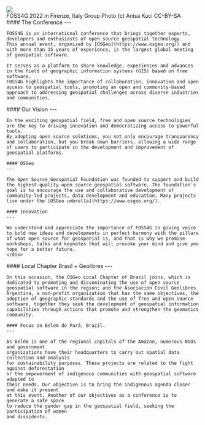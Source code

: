 
<div className="relative w-full mt-2 mb-4">
  <Image src={FOSS4G2022GroupPhoto} className="rounded-xl w-full shadow-lg" />
  <div className="absolute bottom-0 left-0 w-full bg-white bg-opacity-80 rounded-bl-xl rounded-br-xl p-4">FOSS4G 2022 in Firenze, Italy Group Photo (c) Anisa Kuci CC-BY-SA</div>
</div>

<div className="grid grid-cols-2 space-x-4">
  <div className="">
    #### The Conference
    ---

    FOSS4G is an international conference that brings together experts, developers and enthusiasts of open source geospatial technology.
    This annual event, organized by [OSGeo](https://www.osgeo.org/) and with more than 15 years of experience, is the largest global meeting of geospatial software.

    It serves as a platform to share knowledge, experiences and advances in the field of geographic information systems (GIS) based on free software.
    FOSS4G highlights the importance of collaboration, innovation and open access to geospatial tools, promoting an open and community-based approach to addressing geospatial challenges across diverse industries and communities.

  </div>
  <div className="">
    #### Our Vision
    ---

    In the exciting geospatial field, free and open source technologies are the key to driving innovation and democratizing access to powerful tools.
    By adopting open source solutions, you not only encourage transparency and collaboration, but you break down barriers, allowing a wide range of users to participate in the development and improvement of geospatial platforms.
    
    #### OSGeo
    ---

    The Open Source Geospatial Foundation was founded to support and build the highest-quality open source geospatial software. The foundation's goal is to encourage the use and collaborative development of community-led projects, data development and education. Many projects live under the [OSGeo umbrella](https://www.osgeo.org/).
 
    #### Innovation
    ---

    We understand and appreciate the importance of FOSS4G in giving voice to bold new ideas and developments in perfect harmony with the pillars of what open source for geospatial is, and that is why we promise workshops, talks and keynotes that will provoke your mind and give you hope for a better future.
    </div>

</div>

<div className="grid grid-cols-2 space-x-4">
  <div className="">
    #### Local Chapter Brasil + Geolibres
    ---

    On this occasion, the OSGeo Local Chapter of Brazil joins, which is dedicated to promoting and disseminating the use of open source geospatial software in the region; and the Asociación Civil Geolibres Argentina, a non-profit organization that has the same objectives, the adoption of geographic standards and the use of free and open source software, together they seek the development of geospatial information capabilities through actions that promote and strengthen the geomatics community.

    #### Focus on Belém do Pará, Brazil.
    ---

    As Belém is one of the regional capitals of the Amazon, numerous NGOs and government
    organizations have their headquarters to carry out spatial data collection and analysis
    for sustainability purposes. These projects are related to the fight against deforestation
    or the empowerment of indigenous communities with geospatial software adapted to
    their needs. Our objective is to bring the indigenous agenda closer and make it present
    at this event. Another of our objectives as a conference is to generate a safe space
    to reduce the gender gap in the geospatial field, seeking the participation of women
    and dissidents.
  
  </div>

  <div className="">
  </div>

</div>


